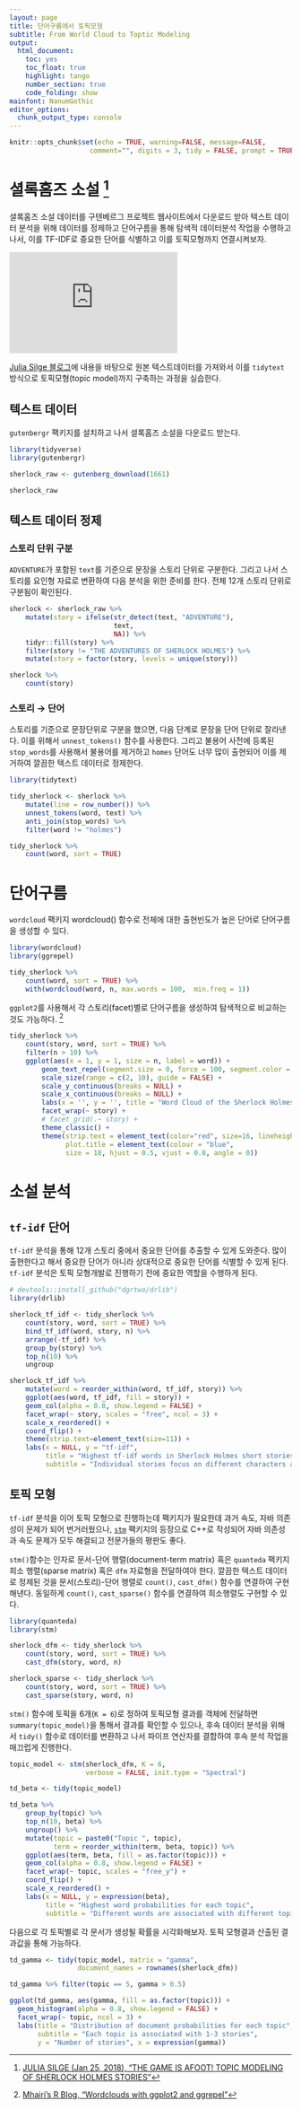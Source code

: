 ```yaml
---
layout: page
title: 단어구름에서 토픽모형
subtitle: From World Cloud to Toptic Modeling
output:
  html_document: 
    toc: yes
    toc_float: true
    highlight: tango
    number_section: true
    code_folding: show
mainfont: NanumGothic
editor_options: 
  chunk_output_type: console
---
```


``` r
knitr::opts_chunk$set(echo = TRUE, warning=FALSE, message=FALSE,
                    comment="", digits = 3, tidy = FALSE, prompt = TRUE, fig.align = 'center')

```


# 셜록홈즈 소설 [^silge-topic-modeling] {#homes-fiction}

[^silge-topic-modeling]: [JULIA SILGE (Jan 25, 2018), "THE GAME IS AFOOT! TOPIC MODELING OF SHERLOCK HOLMES STORIES"](https://juliasilge.com/blog/sherlock-holmes-stm/)

셜록홈즈 소설 데이터를 구텐베르그 프로젝트 웹사이트에서 다운로드 받아 텍스트 데이터 분석을 위해 데이터를 정제하고 단어구름을 통해 탐색적 데이터분석 작업을 수행하고 나서, 이를 TF-IDF로 중요한 단어를 식별하고 이를 토픽모형까지 연결시켜보자.

<iframe width="300" height="180" src="https://www.youtube.com/embed/evTuL-RcRpc" frameborder="0" allow="autoplay; encrypted-media" allowfullscreen></iframe>

[Julia Silge 블로그](https://juliasilge.com/blog/sherlock-holmes-stm/)에 내용을 바탕으로 원본 텍스트데이터를 가져와서 이를 `tidytext` 방식으로 토픽모형(topic model)까지 구축하는 과정을 실습한다.

## 텍스트 데이터 {#homes-text-data}

`gutenbergr` 팩키지를 설치하고 나서 셜록홈즈 소설을 다운로드 받는다.

```r
library(tidyverse)
library(gutenbergr)

sherlock_raw <- gutenberg_download(1661)

sherlock_raw
```

## 텍스트 데이터 정제 {#homes-text-data-clean}

### 스토리 단위 구분 {#homes-text-data-clean-step01}

`ADVENTURE`가 포함된 `text`를 기준으로 문장을 스토리 단위로 구분한다.
그리고 나서 스토리를 요인형 자료로 변환하여 다음 분석을 위한 준비를 한다.
전체 12개 스토리 단위로 구분됨이 확인된다.

```r
sherlock <- sherlock_raw %>%
    mutate(story = ifelse(str_detect(text, "ADVENTURE"),
                          text,
                          NA)) %>%
    tidyr::fill(story) %>%
    filter(story != "THE ADVENTURES OF SHERLOCK HOLMES") %>%
    mutate(story = factor(story, levels = unique(story)))

sherlock %>% 
    count(story)

```

### 스토리 &rarr; 단어 {#homes-text-data-clean-word}

스토리를 기준으로 문장단위로 구분을 했으면, 다음 단계로 문장을 단어 단위로 잘라낸다. 이를 위해서 `unnest_tokens()` 함수를 사용한다. 그리고 불용어 사전에 등록된 `stop_words`를 사용해서 불용어를 제거하고 `homes` 단어도 너무 많이 출현되어 이를 제거하여 깔끔한 텍스트 데이터로 정제한다.

```r
library(tidytext)

tidy_sherlock <- sherlock %>%
    mutate(line = row_number()) %>%
    unnest_tokens(word, text) %>%
    anti_join(stop_words) %>%
    filter(word != "holmes")

tidy_sherlock %>%
    count(word, sort = TRUE)
```

# 단어구름 {#homes-fiction-wordcloud}

`wordcloud` 팩키지 wordcloud() 함수로 전체에 대한 출현빈도가 높은 단어로 단어구름을 생성할 수 있다. 

```r
library(wordcloud)
library(ggrepel)

tidy_sherlock %>%
    count(word, sort = TRUE) %>% 
    with(wordcloud(word, n, max.words = 100,  min.freq = 1))
```

`ggplot2`를 사용해서 각 스토리(facet)별로 단어구름을 생성하여 탐색적으로 비교하는 것도 가능하다. [^wordcloud-ggplot2]

[^wordcloud-ggplot2]: [Mhairi's R Blog, "Wordclouds with ggplot2 and ggrepel"](http://mhairihmcneill.com/blog/2016/04/05/wordclouds-in-ggplot.html)

```r
tidy_sherlock %>% 
    count(story, word, sort = TRUE) %>% 
    filter(n > 10) %>% 
    ggplot(aes(x = 1, y = 1, size = n, label = word)) +
        geom_text_repel(segment.size = 0, force = 100, segment.color = 'white', segment.alpha = 0.01) +
        scale_size(range = c(2, 10), guide = FALSE) +
        scale_y_continuous(breaks = NULL) +
        scale_x_continuous(breaks = NULL) +
        labs(x = '', y = '', title = "Word Cloud of the Sherlock Holmes Stories") +
        facet_wrap(~ story) +
        # facet_grid(.~ story) +
        theme_classic() +
        theme(strip.text = element_text(color="red", size=16, lineheight=5.0),
              plot.title = element_text(colour = "blue",
              size = 18, hjust = 0.5, vjust = 0.8, angle = 0)) 

```


# 소설 분석 {#homes-fiction-analysis}

## `tf-idf` 단어 {#homes-fiction-analysis-tf-idf}

`tf-idf` 분석을 통해 12개 스토리 중에서 중요한 단어를 추출할 수 있게 도와준다. 많이 출현한다고 해서 중요한 단어가 아니라 상대적으로 중요한 단어를 식별할 수 있게 된다. `tf-idf` 분석은 토픽 모형개발로 진행하기 전에 중요한 역할을 수행하게 된다.


```r
# devtools::install_github("dgrtwo/drlib")
library(drlib)

sherlock_tf_idf <- tidy_sherlock %>%
    count(story, word, sort = TRUE) %>%
    bind_tf_idf(word, story, n) %>%
    arrange(-tf_idf) %>%
    group_by(story) %>%
    top_n(10) %>%
    ungroup

sherlock_tf_idf %>%
    mutate(word = reorder_within(word, tf_idf, story)) %>%
    ggplot(aes(word, tf_idf, fill = story)) +
    geom_col(alpha = 0.8, show.legend = FALSE) +
    facet_wrap(~ story, scales = "free", ncol = 3) +
    scale_x_reordered() +
    coord_flip() +
    theme(strip.text=element_text(size=11)) +
    labs(x = NULL, y = "tf-idf",
         title = "Highest tf-idf words in Sherlock Holmes short stories",
         subtitle = "Individual stories focus on different characters and narrative elements")
```


## 토픽 모형 {#homes-fiction-analysis-topic-modeling}

`tf-idf` 분석을 이어 토픽 모형으로 진행하는데 팩키지가 필요한데 과거 속도, 자바 의존성이 문제가 되어 번거러웠으나, [`stm`](https://github.com/bstewart/stm) 팩키지의 등장으로 C++로 작성되어 자바 의존성과 속도 문제가 모두 해결되고 전문가들의 평판도 좋다. 

`stm()`함수는 인자로 문서-단어 행렬(document-term matrix) 혹은 `quanteda` 팩키지 
희소 행렬(sparse matrix) 혹은 `dfm` 자료형을 전달하여야 한다.
깔끔한 텍스트 데이터로 정제된 것을 문서(스토리)-단어 행렬로 `count()`, `cast_dfm()` 함수를 연결하여 구현해낸다.
동일하게 `count()`, `cast_sparse()` 함수를 연결하여 희소행렬도 구현할 수 있다.


```r
library(quanteda)
library(stm)

sherlock_dfm <- tidy_sherlock %>%
    count(story, word, sort = TRUE) %>%
    cast_dfm(story, word, n)

sherlock_sparse <- tidy_sherlock %>%
    count(story, word, sort = TRUE) %>%
    cast_sparse(story, word, n)
```

`stm()` 함수에 토픽을 6개(`K = 6`)로 정하여 토픽모형 결과를 객체에 전달하면 
`summary(topic_model)`을 통해서 결과를 확인할 수 있으나, 
후속 데이터 분석을 위해서 `tidy()` 함수로 데이터를 변환하고 나서 파이프 연산자를 결합하여 후속 분석 작업을 매끄럽게 진행한다.

```r
topic_model <- stm(sherlock_dfm, K = 6, 
                   verbose = FALSE, init.type = "Spectral")

td_beta <- tidy(topic_model)

td_beta %>%
    group_by(topic) %>%
    top_n(10, beta) %>%
    ungroup() %>%
    mutate(topic = paste0("Topic ", topic),
           term = reorder_within(term, beta, topic)) %>%
    ggplot(aes(term, beta, fill = as.factor(topic))) +
    geom_col(alpha = 0.8, show.legend = FALSE) +
    facet_wrap(~ topic, scales = "free_y") +
    coord_flip() +
    scale_x_reordered() +
    labs(x = NULL, y = expression(beta),
         title = "Highest word probabilities for each topic",
         subtitle = "Different words are associated with different topics")
```

다음으로 각 토픽별로 각 문서가 생성될 확률을 시각화해보자. 토픽 모형결과 산출된 결과값을 통해 가능하다.

```r
td_gamma <- tidy(topic_model, matrix = "gamma",                    
                 document_names = rownames(sherlock_dfm))

td_gamma %>% filter(topic == 5, gamma > 0.5)

ggplot(td_gamma, aes(gamma, fill = as.factor(topic))) +
  geom_histogram(alpha = 0.8, show.legend = FALSE) +
  facet_wrap(~ topic, ncol = 3) +
  labs(title = "Distribution of document probabilities for each topic",
       subtitle = "Each topic is associated with 1-3 stories",
       y = "Number of stories", x = expression(gamma))
```


